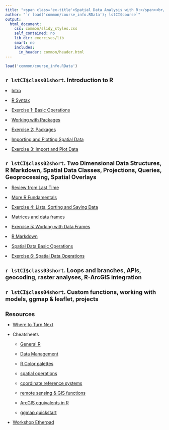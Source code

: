 ```yaml
---
title: "<span class='ex-title'>Spatial Data Analysis with R:</span><br/><span class='ex-subtitle'>Outline</span>"
author: "`r load('common/course_info.RData'); lstCI$course`"
output: 
  html_document: 
    css: common/slidy_styles.css
    self_contained: no
    lib_dir: exercises/lib
    smart: no
    includes:
      in_header: common/header.html
---
```

<style>
li {
  margin-top:1em;
}
h1 {
  font-size: 130%;
}
</style>

```r
load('common/course_info.RData')
```

# `r lstCI$class01short`. Introduction to R  

<li class="slide"><a target="_blank" class="slide" href="slides/part01a_intro.html">Intro</a></li>

<li class="slide"><a target="_blank" class="slide" 
href="slides/part01b_rsyntax.html">R Syntax</a></li>

<li class="exercise"><a target="_blank" class="exercise"
href="exercises/ex01_basicr.html">Exercise 1: Basic Operations</a></li>

<li class="slide"><a target="_blank" class="slide" 
href="slides/part01c_packages.html">Working with Packages</a></li>

<li class="exercise"><a target="_blank" class="exercise"
href="exercises/ex02_packages.html">Exercise 2: Packages</a></li>

<li class="slide"><a target="_blank" class="slide" 
href="slides/part01d_import_plot.html">Importing and Plotting Spatial Data</a></li>

<li class="exercise"><a target="_blank" class="exercise"
href="exercises/ex03_import_plot.html">Exercise 3: Import and Plot Data</a></li>

# `r lstCI$class02short`. Two Dimensional Data Structures, R Markdown, Spatial Data Classes, Projections, Queries, Geoprocessing, Spatial Overlays

<li class="slide"><a target="_blank" class="slide" 
href="slides/part02a_review.html">Review from Last Time</a></li>

<li class="slide"><a target="_blank" class="slide" 
href="slides/part02b_sort-save-misc.html">More R Fundamentals</a></li>

<li class="exercise"><a target="_blank" class="exercise" href="exercises/ex04_sort-save-misc.html">Exercise 4: Lists, Sorting and Saving Data</a></li>

<li class="slide"><a target="_blank" class="slide" 
href="slides/part02c_2d-data.html">Matrices and data frames</a></li>
  
<li class="exercise"><a target="_blank" class="exercise"
href="exercises/ex05_dataframes.html">Exercise 5: Working with Data Frames</a></li>

<li class="slide"><a target="_blank" class="slide" 
href="slides/part02d_rmarkdown.html">R Markdown</a></li>

<li class="slide"><a target="_blank" class="slide" 
href="slides/part02e_spatial-data.html">Spatial Data Basic Operations</a></li>

<li class="exercise"><a target="_blank" class="exercise"
href="exercises/ex06_spatial-data-ops.html">Exercise 6: Spatial Data Operations</a></li>

<!--
<li class="slide"><a target="_blank" class="slide" 
href="slides/part02f_geoprocessing.html">Geoprocessing</a></li>
-->

# `r lstCI$class03short`. Loops and branches, APIs, geocoding, raster analyses, R-ArcGIS integration

# `r lstCI$class04short`. Custom functions, working with models, ggmap & leaflet, projects

# Resources

* [Where to Turn Next](slides/where_to_turn_next.html){target="_blank"}

* Cheatsheets

    + [General R](extras/general-r_cheatsheet_animove.pdf)
    + [Data Management](extras/data-management_cheatsheet.pdf)
    + [R Color palettes](extras/color-palette_cheatsheet.pdf)
    + [spatial operations](extras/spatial-commands_cheatsheet_animove_2014-05-11.pdf)
    + [coordinate reference systems](extras/coordinate-ref-systems_overview.pdf)
    + [remote sensing & GIS functions](extras/RS_ecology_refcard.pdf)
    + [ArcGIS equivalents in R](extras/arcgis_to_r_spatial_cheatsheet.pdf)
    + [ggmap quickstart](extras/ggmap_cheatsheet.pdf)

* [Workshop Etherpad](https://public.etherpad-mozilla.org/p/rspatial-baygeo-s18){target="_blank"}

